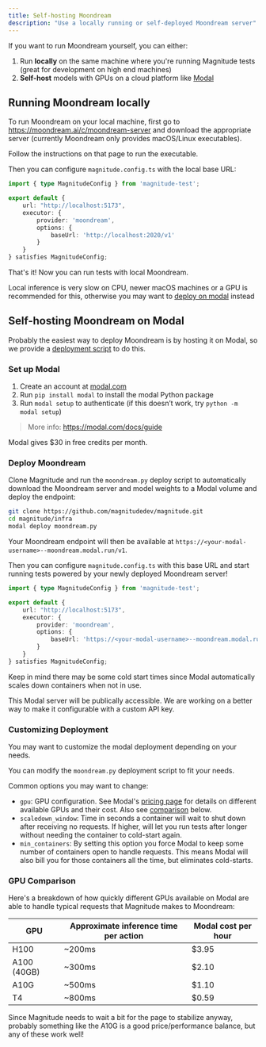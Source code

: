 ```yaml
---
title: Self-hosting Moondream
description: "Use a locally running or self-deployed Moondream server"
---
```


If you want to run Moondream yourself, you can either:
1. Run **locally** on the same machine where you're running Magnitude tests (great for development on high end machines)
2. **Self-host** models with GPUs on a cloud platform like [Modal](https://modal.com)

## Running Moondream locally

To run Moondream on your local machine, first go to https://moondream.ai/c/moondream-server and download the appropriate server (currently Moondream only provides macOS/Linux executables).

Follow the instructions on that page to run the executable.

Then you can configure `magnitude.config.ts` with the local base URL:
```ts
import { type MagnitudeConfig } from 'magnitude-test';

export default {
    url: "http://localhost:5173",
    executor: {
        provider: 'moondream',
        options: {
            baseUrl: 'http://localhost:2020/v1'
        }
    }
} satisfies MagnitudeConfig;
```

That's it! Now you can run tests with local Moondream.

<Warning>Local inference is very slow on CPU, newer macOS machines or a GPU is recommended for this, otherwise you may want to [deploy on modal](#self-hosting-moondream-on-modal) instead</Warning>

## Self-hosting Moondream on Modal

Probably the easiest way to deploy Moondream is by hosting it on Modal, so we provide a [deployment script](https://github.com/magnitudedev/magnitude/blob/main/infra/moondream.py) to do this.

### Set up Modal
1. Create an account at [modal.com](https://modal.com)
2. Run `pip install modal` to install the modal Python package
3. Run `modal setup` to authenticate (if this doesn’t work, try `python -m modal setup`)

> More info: https://modal.com/docs/guide

<Tip> Modal gives $30 in free credits per month.</Tip>

### Deploy Moondream

Clone Magnitude and run the `moondream.py` deploy script to automatically download the Moondream server and model weights to a Modal volume and deploy the endpoint:
```sh
git clone https://github.com/magnitudedev/magnitude.git
cd magnitude/infra
modal deploy moondream.py
```

Your Moondream endpoint will then be available at `https://<your-modal-username>--moondream.modal.run/v1`.

Then you can configure `magnitude.config.ts` with this base URL and start running tests powered by your newly deployed Moondream server!

```ts
import { type MagnitudeConfig } from 'magnitude-test';

export default {
    url: "http://localhost:5173",
    executor: {
        provider: 'moondream',
        options: {
            baseUrl: 'https://<your-modal-username>--moondream.modal.run/v1'
        }
    }
} satisfies MagnitudeConfig;
```

Keep in mind there may be some cold start times since Modal automatically scales down containers when not in use.

<Warning> This Modal server will be publically accessible. We are working on a better way to make it configurable with a custom API key. </Warning>

### Customizing Deployment

You may want to customize the modal deployment depending on your needs.

You can modify the `moondream.py` deployment script to fit your needs.

Common options you may want to change:
- `gpu`: GPU configuration. See Modal's [pricing page](https://modal.com/pricing) for details on different available GPUs and their cost. Also see [comparison](#gpu-comparison) below.
- `scaledown_window`: Time in seconds a container will wait to shut down after receiving no requests. If higher, will let you run tests after longer without needing the container to cold-start again.
- `min_containers`: By setting this option you force Modal to keep some number of containers open to handle requests. This means Modal will also bill you for those containers all the time, but eliminates cold-starts.

### GPU Comparison

Here's a breakdown of how quickly different GPUs available on Modal are able to handle typical requests that Magnitude makes to Moondream:

| GPU         | Approximate inference time per action | Modal cost per hour |
| ----------- | ------------------------------------------------ | ------------------- |
| H100        | ~200ms                                           | $3.95               |
| A100 (40GB) | ~300ms                                           | $2.10               |
| A10G        | ~500ms                                           | $1.10               |
| T4          | ~800ms                                           | $0.59               |

Since Magnitude needs to wait a bit for the page to stabilize anyway, probably something like the A10G is a good price/performance balance, but any of these work well!
